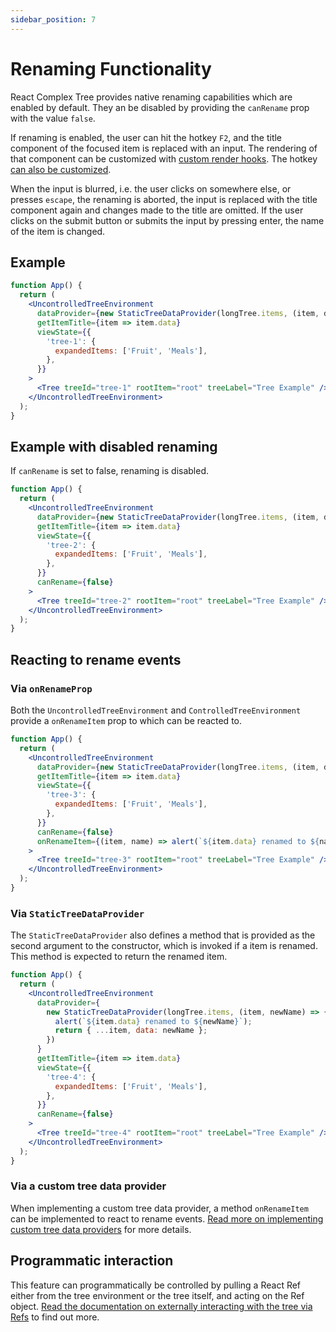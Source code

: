 ```yaml
---
sidebar_position: 7
---
```


# Renaming Functionality

React Complex Tree provides native renaming capabilities which are enabled by default. They an be disabled
by providing the `canRename` prop with the value `false`.

If renaming is enabled, the user can hit the hotkey `F2`, and the title component of the focused item
is replaced with an input. The rendering of that component can be customized with
[custom render hooks](/docs/guides/rendering). The hotkey [can also be customized](/docs/guides/keyboard).

When the input is blurred, i.e. the user clicks on somewhere else, or presses `escape`, the renaming is aborted,
the input is replaced with the title component again and changes made to the title are omitted. If the user clicks
on the submit button or submits the input by pressing enter, the name of the item is changed.

## Example

```jsx live
function App() {
  return (
    <UncontrolledTreeEnvironment
      dataProvider={new StaticTreeDataProvider(longTree.items, (item, data) => ({ ...item, data }))}
      getItemTitle={item => item.data}
      viewState={{
        'tree-1': {
          expandedItems: ['Fruit', 'Meals'],
        },
      }}
    >
      <Tree treeId="tree-1" rootItem="root" treeLabel="Tree Example" />
    </UncontrolledTreeEnvironment>
  );
}
```

## Example with disabled renaming

If `canRename` is set to false, renaming is disabled.

```jsx live
function App() {
  return (
    <UncontrolledTreeEnvironment
      dataProvider={new StaticTreeDataProvider(longTree.items, (item, data) => ({ ...item, data }))}
      getItemTitle={item => item.data}
      viewState={{
        'tree-2': {
          expandedItems: ['Fruit', 'Meals'],
        },
      }}
      canRename={false}
    >
      <Tree treeId="tree-2" rootItem="root" treeLabel="Tree Example" />
    </UncontrolledTreeEnvironment>
  );
}
```

## Reacting to rename events

### Via `onRenameProp`

Both the `UncontrolledTreeEnvironment` and `ControlledTreeEnvironment` provide a `onRenameItem` prop
to which can be reacted to.

```jsx live
function App() {
  return (
    <UncontrolledTreeEnvironment
      dataProvider={new StaticTreeDataProvider(longTree.items, (item, data) => ({ ...item, data }))}
      getItemTitle={item => item.data}
      viewState={{
        'tree-3': {
          expandedItems: ['Fruit', 'Meals'],
        },
      }}
      canRename={false}
      onRenameItem={(item, name) => alert(`${item.data} renamed to ${name}`)}
    >
      <Tree treeId="tree-3" rootItem="root" treeLabel="Tree Example" />
    </UncontrolledTreeEnvironment>
  );
}
```

### Via `StaticTreeDataProvider`

The `StaticTreeDataProvider` also defines a method that is provided as the second argument to the constructor,
which is invoked if a item is renamed. This method is expected to return the renamed item.

```jsx live
function App() {
  return (
    <UncontrolledTreeEnvironment
      dataProvider={
        new StaticTreeDataProvider(longTree.items, (item, newName) => {
          alert(`${item.data} renamed to ${newName}`);
          return { ...item, data: newName };
        })
      }
      getItemTitle={item => item.data}
      viewState={{
        'tree-4': {
          expandedItems: ['Fruit', 'Meals'],
        },
      }}
      canRename={false}
    >
      <Tree treeId="tree-4" rootItem="root" treeLabel="Tree Example" />
    </UncontrolledTreeEnvironment>
  );
}
```

### Via a custom tree data provider

When implementing a custom tree data provider, a method `onRenameItem` can be implemented to react to rename
events. [Read more on implementing custom tree data providers](/docs/guides/custom-data-provider)
for more details.

## Programmatic interaction

This feature can programmatically be controlled by pulling a React Ref either from the tree environment
or the tree itself, and acting on the Ref object. [Read the documentation on externally interacting
with the tree via Refs](/docs/guides/refs) to find out more.